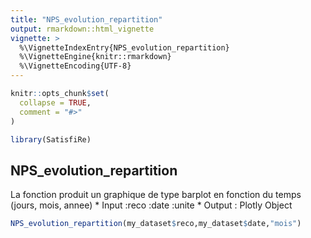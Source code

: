 ```yaml
---
title: "NPS_evolution_repartition"
output: rmarkdown::html_vignette
vignette: >
  %\VignetteIndexEntry{NPS_evolution_repartition}
  %\VignetteEngine{knitr::rmarkdown}
  %\VignetteEncoding{UTF-8}
---
```


```r
knitr::opts_chunk$set(
  collapse = TRUE,
  comment = "#>"
)
```

```r
library(SatisfiRe)
```

## NPS_evolution_repartition

La fonction produit un graphique de type barplot en fonction du temps (jours, mois, annee)
  * Input   :reco
            :date
            :unite
  * Output  : Plotly Object
  
```r

NPS_evolution_repartition(my_dataset$reco,my_dataset$date,"mois")

```
  
  
